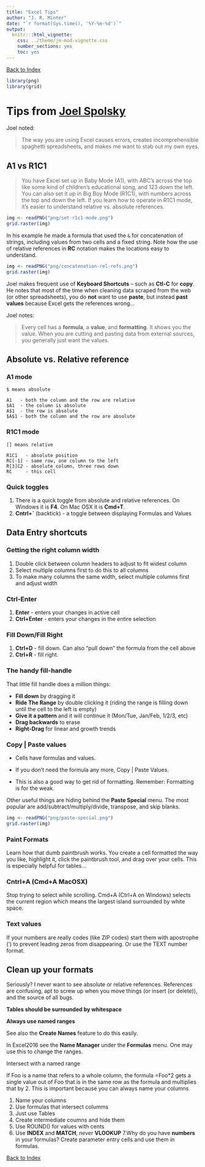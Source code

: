 ```yaml
---
title: "Excel Tips"
author: "J. R. Minter"
date: "`r format(Sys.time(), '%Y-%m-%d')`"
output:
  knitr:::html_vignette:
    css: ../theme/jm-mod-vignette.css
    number_sections: yes
    toc: yes
---
```

[Back to Index](../README.html)

```r
library(png)
library(grid)
```

# Tips from [Joel Spolsky](https://www.youtube.com/watch?v=0nbkaYsR94c)

Joel noted:

> The way you are using Excel causes errors, creates incomprehensible
spaghetti spreadsheets, and makes me want to stab out my own eyes.

## A1 vs R1C1

> You have Excel set up in Baby Mode (A1), with ABC's across the top like some
kind of children's educational song, and 123 down the left. You can also set
it up in Big Boy Mode (R1C1), with numbers across the top and down the left.
If you learn how to operate in R1C1 mode, it's easier to understand relative
vs. absolute references.

```r
img <- readPNG("png/set-r1c1-mode.png")
grid.raster(img)
```

In his example he made a formula that used the `&` for concatenation of strings,
including values from two cells and a fixed string. Note how the use of relative
references in **RC** notation makes the locations easy to understand.


```r
img <- readPNG("png/concatenation-rel-refs.png")
grid.raster(img)
```

Joel makes frequent use of **Keyboard Shortcuts** -- such as **Ctl-C** for
**copy**. He notes that most of the time when cleaning data scraped from
the web (or other spreadsheets), you do **not** want to use **paste**, but
instead **past values** because Excel gets the references wrong...

Joel notes:

> Every cell has a **formula**, a **value**, and **formatting**. It shows you
the value. When you are cutting and pasting data from external sources, you
generally just want the values.

## Absolute vs. Relative reference

### A1 mode

```
$ means absolute

A1   - both the column and the row are relative
$A1  - the column is absolute
A$1  - the row is absolute
$A$1 - both the column and the row are absolute
```

### R1C1 mode

```
[] means relative

R1C1   - absolute position
RC[-1] - same row, one column to the left
R[3]C2 - absolute column, three rows down
RC     - this cell
```

### Quick toggles

1. There is a quick toggle from absolute and relative references. On Windows it
is **F4**. On Mac OSX it is **Cmd+T**.
2. **Cntrl+`** (backtick) - a toggle between displaying Formulas and Values

## Data Entry shortcuts

### Getting the right column width

1. Double click between column headers to adjust to fit widest column
2. Select multiple columns first to do this to all columns
3. To make many columns the same width, select multiple columns first and
adjust width

### Ctrl-Enter

1. **Enter** - enters your changes in active cell
2. **Ctrl+Enter** - enters your changes in the entire selection

### Fill Down/Fill Right

1. **Ctrl+D** - fill down. Can also "pull down" the formula from the cell above
2. **Ctrl+R** - fill right.

### The handy fill-handle

That little fill handle does a million things:

- **Fill down** by dragging it
- **Ride The Range** by double clicking it (riding the range is filling down until the cell to the left is empty)
- **Give it a pattern** and it will continue it (Mon/Tue, Jan/Feb, 1/2/3, etc)
- **Drag backwards** to erase
- **Right-Drag** for linear and growth trends

### Copy | Paste values

- Cells have formulas and values.

- If you don't need the formula any more, Copy | Paste Values.

- This is also a good way to get rid of formatting. Remember: Formatting is for the weak.

Other useful things are hiding behind the **Paste Special** menu. The most popular are add/subtract/multiply/divide, transpose, and skip blanks.


```r
img <- readPNG("png/paste-special.png")
grid.raster(img)
```

### Paint Formats

Learn how that dumb paintbrush works. You create a cell formatted the way you like, highlight it, click the paintbrush tool, and drag over your cells. This is especially helpful for tables...

### Cntrl+A (Cmd+A MacOSX)

Stop trying to select while scrolling. Cmd+A (Ctrl+A on Windows) selects the
current region which means the largest island surrounded by white space.

### Text values

If your numbers are really codes (like ZIP codes) start them with apostrophe (') to prevent leading zeros from disappearing. Or use the TEXT number format.

## Clean up your formats

Seriously? I never want to see absolute or relative references. References are confusing, apt to screw up when you move things (or insert (or delete)), and the source of all bugs.

**Tables should be surrounded by whitespace**

**Always use named ranges**

See also the **Create Names** feature to do this easily.

In Excel2016 see the **Name Manager** under the **Formulas** menu.
One may use this to change the ranges.

Intersect with a named range

If Foo is a name that refers to a whole column, the formula =Foo*2 gets a single value out of Foo that is in the same row as the formula and multiplies that by 2. This is important because you can always name your columns

1. Name your columns
2. Use formulas that intersect columms
3. Just use Tables
4. Create intermediate coumns and hide them
5. Use ROUND() for values with cents
6. Use **INDEX** and **MATCH**,  *never* **VLOOKUP**
7.Why do you have **numbers** in your formulas? Create parameter entry cells and use them in formulas.

[Back to Index](../README.html)

